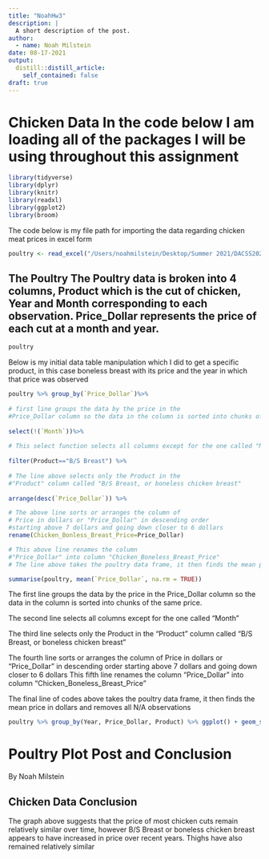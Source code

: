 ```yaml
---
title: "NoahHw3"
description: |
  A short description of the post.
author: 
  - name: Noah Milstein
date: 08-17-2021
output:
  distill::distill_article:
    self_contained: false
draft: true
---
```

# Chicken Data In the code below I am loading all of the packages I will be using throughout this assignment 

```r
library(tidyverse) 
library(dplyr) 
library(knitr) 
library(readxl) 
library(ggplot2) 
library(broom) 

```


The code below is my file path for importing the data regarding chicken meat 
prices in excel form 


```r
poultry <- read_excel("/Users/noahmilstein/Desktop/Summer 2021/DACSS2021/work 8:11/poultry_tidy.xlsx") 
``` 

## The Poultry The Poultry data is broken into 4 columns, Product which is the cut of chicken, Year and Month corresponding to each observation. Price_Dollar represents the price of each cut at a month and year. 

```r
poultry 
``` 


Below is my initial data table manipulation which I did to get a specific product, in this case boneless breast with its price and the year in which that price was observed 

```r
poultry %>% group_by(`Price_Dollar`)%>% 
  
# first line groups the data by the price in the 
#Price_Dollar column so the data in the column is sorted into chunks of the same price. 
  
select(!(`Month`))%>% 
  
# This select function selects all columns except for the one called "Month" 
  
filter(Product=="B/S Breast") %>% 
  
# The line above selects only the Product in the 
#"Product" column called "B/S Breast, or boneless chicken breast" 
  
arrange(desc(`Price_Dollar`)) %>% 

# The above line sorts or arranges the column of 
# Price in dollars or "Price_Dollar" in descending order 
#starting above 7 dollars and going down closer to 6 dollars 
rename(Chicken_Bonless_Breast_Price=Price_Dollar)

# This above line renames the column 
#"Price_Dollar" into column "Chicken_Boneless_Breast_Price" 
# The line above takes the poultry data frame, it then finds the mean price in dollars and removes all N/A observations 
``` 

```r
summarise(poultry, mean(`Price_Dollar`, na.rm = TRUE)) 
``` 

The first line groups the data by the price in the Price_Dollar column so the data in the column is sorted into chunks of the same price. 

The second line selects all columns except for the one called "Month" 

The third line selects only the Product in the "Product" column called "B/S Breast, or boneless chicken breast" 

The fourth line sorts or arranges the column of Price in dollars or "Price_Dollar" in descending order starting above 7 dollars and going down closer to 6 dollars This fifth line renames the column "Price_Dollar" into column "Chicken_Boneless_Breast_Price" 

The final line of codes above takes the poultry data frame, it then finds the mean price in dollars and removes all N/A observations 


```r
poultry %>% group_by(Year, Price_Dollar, Product) %>% ggplot() + geom_smooth(mapping=aes(y=Price_Dollar, x=Year, color=Product), na.rm=TRUE) 
``` 

# Poultry Plot Post and Conclusion 

By Noah Milstein

## Chicken Data Conclusion 

The graph above suggests that the price of most chicken cuts remain relatively similar over time, however B/S Breast or boneless chicken breast appears to have increased in price over recent years. Thighs have also remained relatively similar